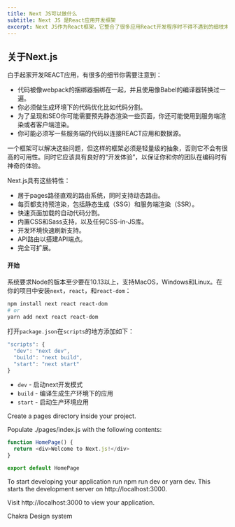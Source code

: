 ```yaml
---
title: Next JS可以做什么
subtitle: Next JS 是React应用开发框架
excerpt: Next JS作为React框架，它整合了很多应用React开发程序时不得不遇到的细枝末节，以前用React和其周边的小工具从零开始编码，我觉得这样累死了，相反将精力集中在一件事情上可以让我们提高效率的同时节省时间......
---
```




## 关于Next.js

白手起家开发REACT应用，有很多的细节你需要注意到：
- 代码被像webpack的捆绑器捆绑在一起，并且使用像Babel的编译器转换过一遍。
- 你必须做生成环境下的代码优化比如代码分割。
- 为了呈现和SEO你可能需要预先静态渲染一些页面，你还可能使用到服务端渲染或者客户端渲染。
- 你可能必须写一些服务端的代码以连接REACT应用和数据源。

一个框架可以解决这些问题，但这样的框架必须是轻量级的抽象，否则它不会有很高的可用性。同时它应该具有良好的“开发体验”，以保证你和你的团队在编码时有神奇的体验。

Next.js具有这些特性：
- 居于pages路径直观的路由系统，同时支持动态路由。
- 每页都支持预渲染，包括静态生成（SSG）和服务端渲染（SSR）。
- 快速页面加载的自动代码分割。
- 内置CSS和Sass支持，以及任何CSS-in-JS库。
- 开发环境快速刷新支持。
- API路由以搭建API端点。
- 完全可扩展。

#### 开始

系统要求Node的版本至少要在10.13以上，支持MacOS，Windows和Linux。在你的项目中安装`next`，`react`，和`react-dom`：

```bash
npm install next react react-dom
# or
yarn add next react react-dom
```

打开`package.json`在`scripts`的地方添加如下：

```js
"scripts": {
  "dev": "next dev",
  "build": "next build",
  "start": "next start"
}
```
- `dev` - 启动next开发模式
- `build` - 编译生成生产环境下的应用
- `start` - 启动生产环境应用

Create a pages directory inside your project.

Populate ./pages/index.js with the following contents:

```js
function HomePage() {
  return <div>Welcome to Next.js!</div>
}

export default HomePage
```

To start developing your application run npm run dev or yarn dev. This starts the development server on http://localhost:3000.

Visit http://localhost:3000 to view your application.

<Link href="https://chakra-ui.com" isExternal>
  Chakra Design system <Icon mx="2px" as={GoLinkExternal} />
</Link>